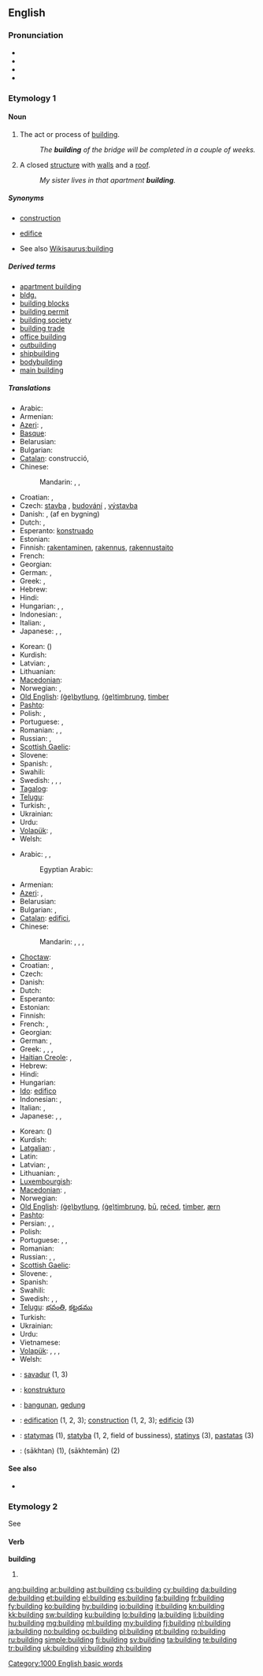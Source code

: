 ==English==

===Pronunciation===
* {{audio|en-us-building.ogg|Audio (US)}}
* {{audio|En-uk-building.ogg|Audio (UK)}}
* {{rhymes|ɪldɪŋ}}
* {{hyphenation|build|ing}}

===Etymology 1===
{{etyl|enm}}

====Noun====
{{en-noun}}

# {{uncountable}} The act or process of [[build]]ing.
#: ''The '''building''' of the bridge will be completed in a couple of weeks.''
# A closed [[structure]] with [[wall]]s and a [[roof]].
#: ''My sister lives in that apartment '''building'''.''

=====Synonyms=====
* {{sense|act or process of building}} [[construction]]
* {{sense|closed structure with walls and a roof}} [[edifice]]
* See also [[Wikisaurus:building]]

=====Derived terms=====
* [[apartment building]]
* [[bldg.]]
* [[building blocks]]
* [[building permit]]
* [[building society]]
* [[building trade]]
* [[office building]]
* [[outbuilding]]
* [[shipbuilding]]
* [[bodybuilding]]
* [[main building]]

=====Translations=====
{{trans-top|act or process of building}}
* Arabic: {{t|ar|بناء|f|tr=bināʾ|sc=Arab}}
* Armenian: {{t|hy|շինարարություն|tr=šinararut'yun|sc=Armn}}
* [[Azeri]]: {{t|az|inşaat}}, {{t|az|tikmə}}
* [[Basque]]: {{t|eu|eraikina}}
* Belarusian: {{t|be|будаўніцтва|n|tr=budaŭníctva|sc=Cyrl}}
* Bulgarian: {{t|bg|строителство|n}}
* [[Catalan]]: construcció, {{f}}
* Chinese:
*: Mandarin: {{zh-tsp|建設|建设|[[jiàn]][[shè]]}}, {{t|zh|建設|sc=Hani}}, {{t|zh|建设|tr=jiànshè|sc=Hani}}
* Croatian: {{t-|hr|gradnja|f|alt=grádnja}}, {{t-|hr|izgradnja|f|alt=izgrádnja}}
* Czech: [[stavba]] {{f}}, [[budování]] {{n}}, [[výstavba]] {{f}}
* Danish: {{t|da|byggeri}}, {{t|da|opførelse}} (af en bygning)
* Dutch: {{t+|nl|bouwen|n}}, {{t+|nl|bouw|m}}
* Esperanto: [[konstruado]]
* Estonian: {{t|et|ehitama}}
* Finnish: [[rakentaminen]], [[rakennus]], [[rakennustaito]]
* French: {{t+|fr|construction|f}}
* Georgian: {{t|ka|შენება|tr=s'eneba|sc=Geor}}
* German: {{t+|de|Bau|m}}, {{t|de|Bauen|n}}
* Greek: {{t+|el|δόμηση|f}}, {{t+|el|οικοδόμηση|f}}
* Hebrew: {{t|he|בנייה|f|tr=bni'a}}
* Hindi: {{t|hi|निर्माण|tr=nirmāṇ|sc=Deva}}
* Hungarian: {{t|hu|építés}}, {{t|hu|építkezés}}, {{t|hu|felépítés}}
* Indonesian: {{t|id|pembangunan}}, {{t|id|konstruksi}}
* Italian: {{t+|it|costruzione|f}}, {{t-|it|edificazione|f}}
* Japanese: {{t|ja|建築|tr=けんちく, kenchiku|sc=Jpan}}, {{t|ja|建造|tr=けんぞう, kenzō|sc=Jpan}}, {{t|ja|建設|tr=けんせつ, kensetsu|sc=Jpan}}
{{trans-mid}}
* Korean: {{t+|ko|건설|tr=geonseol|sc=Kore}} ({{t|ko|建設|sc=Kore}})
* Kurdish: {{ku-Arab|[[بیناکردن]]}}
* Latvian: {{t|lv|celšana|xs=Latvian}}, {{t|lv|būvēšana|xs=Latvian}}
* Lithuanian: {{t|lt|statyba|f}}
* [[Macedonian]]: {{t|mk|изградба|f|tr=ízgradba}}
* Norwegian: {{t|no|bygge}}, {{t|no|konstruere}}
* [[Old English]]: [[bytlung|(ġe)bytlung]], [[timbrung|(ġe)timbrung]], [[timber]]
* [[Pashto]]: {{t-|ps|جوړول|tr=ǰorrawəl|sc=ps-Arab|xs=Pashto}} {{m|p}}
* Polish: {{t+|pl|budować|n|alt=budowanie}}, {{t+|pl|budowa|f}}
* Portuguese: {{t+|pt|construção|f}}, {{t+|pt|edificação|f}}
* Romanian: {{t-|ro|clădire|f}}, {{t|ro|construire|f}}, {{t|ro|edificare|f}}
* Russian: {{t+|ru|строительство|n|tr=stroítel’stvo}}, {{t|ru|стройка|f|tr=strójka|sc=Cyrl}}
* [[Scottish Gaelic]]: {{t-|gd|togail|f|xs=Scottish Gaelic}}
* Slovene: {{t-|sl|gradnja|f}}
* Spanish: {{t-|es|edificación|f}}, {{t+|es|construcción|f}}
* Swahili: {{t|sw|jenga|xs=Swahili}}
* Swedish: {{t|sv|byggande|n}}, {{t|sv|bygge|n}}, {{t|sv|byggnation|c}}, {{t|sv|byggnadsverksamhet|c}}
* [[Tagalog]]: {{tø|tl|gusali}}
* [[Telugu]]: {{t|te|కట్టుబడి}}
* Turkish: {{t|tr|inşa}}, {{t|tr|inşaat}}
* Ukrainian: {{t|uk|будівництво|n|tr=budivnýctvo|sc=Cyrl}}
* Urdu: {{t|ur|تعمیر|f|tr=ta'mīr|xs=Urdu}}
* [[Volapük]]: {{t|vo|bum}}, {{t|vo|bumam}}
* Welsh: {{t+|cy|adeiladu|xs=Welsh}}
{{trans-bottom}}

{{trans-top|closed structure with walls and a roof}}
* Arabic: {{t-|ar|مبنى|m|alt=مَبنى|tr=mabnā}}, {{t|ar|بناء|f|tr=bināʾ|sc=Arab}}, {{t+|ar|دار|f|tr=dār}}
*: Egyptian Arabic: {{tø|arz|عمارة|f|tr=ʿimāra|sc=Arab}}
* Armenian: {{t|hy|շենք|tr=šenk'|sc=Armn}}
* [[Azeri]]: {{t|az|bina}}, {{t|az|tikinti}}
* Belarusian: {{t|be|будынак|m|tr=budýnak|sc=Cyrl}}
* Bulgarian: {{t+|bg|здание|n}}, {{t|bg|постройка|f}}
* [[Catalan]]: [[edifici]], {{m}}
* Chinese:
*: Mandarin: {{t|zh|建築|sc=Hani}}, {{t|zh|建筑|tr=jiànzhù|sc=Hani}}, {{t|zh|建築物|sc=Hani}}, {{t|zh|建筑物|tr=jiànzhùwù|sc=Hani}}
* [[Choctaw]]: {{tø|cho|chuka}}
* Croatian: {{t+|hr|zgrada|f|alt=zgrȁda}}, {{t|hr|zdanje|n|alt=zdánje}}
* Czech: {{t+|cs|budova|f}}
* Danish: {{t|da|bygning}}
* Dutch: {{t+|nl|gebouw|n}}
* Esperanto: {{t-|eo|konstruaĵo|xs=Esperanto}}
* Estonian: {{t-|et|hoone}}
* Finnish: {{t+|fi|rakennus}}
* French: {{t+|fr|immeuble|m}}, {{t|fr|édifice|m}}
* Georgian: {{t|ka|შენობა|tr=senoba|sc=Geor}}
* German: {{t+|de|Gebäude|n}}, {{t+|de|Bau|m}}
* Greek: {{t+|el|κτίριο|n}}, {{t+|el|κτίσμα|n}}, {{t+|el|οικοδομή|f}}, {{t+|el|οικοδόμημα|n}}
* [[Haitian Creole]]: {{tø|ht|bilding}}, {{tø|ht|batiman}}
* Hebrew: {{t+|he|בניין|m|tr=binyan}}
* Hindi: {{t|hi|इमारत|f|tr=imārat|sc=Deva}}
* Hungarian: {{t|hu|épület}}
* [[Ido]]: [[edifico]]
* Indonesian: {{t|id|bangunan}}, {{t|id|gedung}}
* Italian: {{t+|it|edificio|m}}, {{t+|it|palazzo|m}}
* Japanese: {{t|ja|建物|tr=たてもの, tatémono|sc=Jpan}}, {{t|ja|ビル|tr=biru|sc=Jpan}}, {{t|ja|ビルディング|tr=birudingu|sc=Jpan}}
{{trans-mid}}
* Korean: {{t|ko|건물|tr=geonmul|sc=Kore}} ({{t|ko|建物|sc=Kore}})
* Kurdish: {{t+|ku|بینا|sc=ku-Arab}}
* [[Latgalian]]: {{tø|ltg|kuorms}}, {{tø|ltg|statne}}
* Latin: {{t+|la|aedificium|n}}
* Latvian: {{t|lv|celtne|xs=Latvian}}, {{t|lv|ēka|xs=Latvian}}
* Lithuanian: {{t|lt|pastatas|m}}, {{t|lt|statinys|m}}
* [[Luxembourgish]]: {{t|lb|Gebai|n}}
* [[Macedonian]]: {{t-|mk|зграда|f|tr=zgráda}}, {{t-|mk|здание|n|tr=zdánie}}
* Norwegian: {{t+|no|bygning}}
* [[Old English]]: [[bytlung|(ġe)bytlung]], [[timbrung|(ġe)timbrung]], [[bu|bū]], [[reced|reċed]], [[timber]], [[ærn]]
* [[Pashto]]: {{t+|ps|ماڼۍ|f|tr=mānnəi|sc=ps-Arab|xs=Pashto}}
* Persian: {{t+|fa|ساختمان|xs=Persian}}, {{t-|fa|بنا|xs=Persian}}, {{t+|fa|عمارت|xs=Persian}}
* Polish: {{t+|pl|budynek|m}}
* Portuguese: {{t+|pt|edifício|m}}, {{t|pt|prédio|m}}, {{t|pt|prédio|m}}
* Romanian: {{t-|ro|clădire|f}}
* Russian: {{t|ru|здание|n|tr=zdánije|sc=Cyrl}}, {{t|ru|строение|n|tr=strojénije|sc=Cyrl}}, {{t|ru|постройка|f|tr=postrójka|sc=Cyrl}}
* [[Scottish Gaelic]]: {{t-|gd|togalach|m|xs=Scottish Gaelic}}
* Slovene: {{t+|sl|zgradba|f}}, {{t+|sl|stavba|f}}
* Spanish: {{t+|es|edificio|m}}
* Swahili: {{t+|sw|jengo|xs=Swahili}}
* Swedish: {{t+|sv|bygge|n}}, {{t+|sv|byggnad|c}}, {{t+|sv|hus|n}}
* [[Telugu]]: [[భవంతి]], [[కట్టడము]]
* Turkish: {{t+|tr|bina}}
* Ukrainian: {{t|uk|будинок|m|tr=budýnok|sc=Cyrl}}
* Urdu: {{t-|ur|عمارت|f|tr='imārat|xs=Urdu}}
* Vietnamese: {{t+|vi|toà nhà|xs=Vietnamese}}
* [[Volapük]]: {{t|vo|bumot}}, {{qualifier|diminutive}} {{t|vo|bumotil}}, {{qualifier|collective}} {{t|vo|bumotem}}, {{qualifier|diminitive, collective}} {{t|vo|bumotilem}}
* Welsh: {{t+|cy|adeilad|f|xs=Welsh}}
{{trans-bottom}}

{{checktrans-top}}
* {{ttbc|br}}: [[savadur]] {{m}} (1, 3)
* {{ttbc|io}}: [[konstrukturo]]
* {{ttbc|id}}: [[bangun|bangunan]], [[gedung]]
* {{ttbc|ia}}: [[edification]] (1, 2, 3); [[construction]] (1, 2, 3); [[edificio]] (3)
* {{ttbc|lt}}: [[statymas]] {{m}} (1), [[statyba]] {{f}} (1, 2, field of bussiness), [[statinys]] {{m}} (3), [[pastatas]] {{m}} (3)
* {{ttbc|fa}}: {{fa-Arab|[[ساختن]]}} (sākhtan) (1), {{fa-Arab|[[ساختمان]]}} (sākhtemān) (2)
{{trans-bottom}}

====See also====
* {{pedia}}

===Etymology 2===
See {{term|build#Etymology|build}}

====Verb====
'''building'''

# {{present participle of|build}}

[[Category:1000 English basic words]]

[[ang:building]]
[[ar:building]]
[[ast:building]]
[[cs:building]]
[[cy:building]]
[[da:building]]
[[de:building]]
[[et:building]]
[[el:building]]
[[es:building]]
[[fa:building]]
[[fr:building]]
[[fy:building]]
[[ko:building]]
[[hy:building]]
[[io:building]]
[[it:building]]
[[kn:building]]
[[kk:building]]
[[sw:building]]
[[ku:building]]
[[lo:building]]
[[la:building]]
[[li:building]]
[[hu:building]]
[[mg:building]]
[[ml:building]]
[[my:building]]
[[fj:building]]
[[nl:building]]
[[ja:building]]
[[no:building]]
[[oc:building]]
[[pl:building]]
[[pt:building]]
[[ro:building]]
[[ru:building]]
[[simple:building]]
[[fi:building]]
[[sv:building]]
[[ta:building]]
[[te:building]]
[[tr:building]]
[[uk:building]]
[[vi:building]]
[[zh:building]]